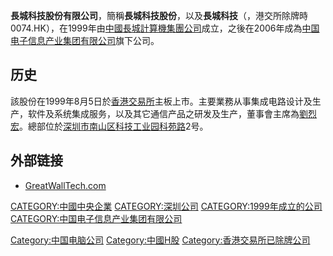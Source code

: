 '''長城科技股份有限公司'''，簡稱'''長城科技股份'''，以及'''長城科技'''（'''{{lang-en|GREAT WALL TECHNOLOGY COMPANY LIMITED}}'''，港交所除牌時0074.HK），在1999年由[[中國長城計算機集團公司|中國長城計算機集團公司]]成立，之後在2006年成為[[中国电子信息产业集团有限公司|中国电子信息产业集团有限公司]]旗下公司。

==历史==
該股份在1999年8月5日於[[香港交易所|香港交易所]]主板上市。主要業務从事集成电路设计及生产，软件及系统集成服务，以及其它通信产品之研发及生产，董事會主席為[[劉烈宏|劉烈宏]]。總部位於[[深圳市|深圳市]][[南山区|南山区]][[科技工业园|科技工业园]][[科苑路|科苑路]]2号。

==外部链接==
*[https://web.archive.org/web/20141024112618/http://www.greatwalltech.com/ GreatWallTech.com]

[[Category:中国电脑公司|Category:中国电脑公司]]
[[CATEGORY:中國中央企業|CATEGORY:中國中央企業]]
[[CATEGORY:深圳公司|CATEGORY:深圳公司]]
[[CATEGORY:1999年成立的公司|CATEGORY:1999年成立的公司]]
[[CATEGORY:中国电子信息产业集团有限公司|CATEGORY:中国电子信息产业集团有限公司]]
[[Category:中國H股|Category:中國H股]]
[[Category:香港交易所已除牌公司|Category:香港交易所已除牌公司]]